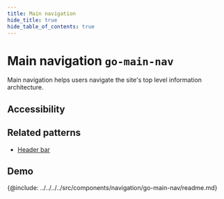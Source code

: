 ```yaml
---
title: Main navigation
hide_title: true
hide_table_of_contents: true
---
```



# Main navigation <span className="text-size-0">`go-main-nav`</span>

<!-- Description -->

<div className="text-size-1">Main navigation helps users navigate the site's top level information architecture.</div>

## Accessibility

## Related patterns

<!-- Patterns that uses this component -->

- [Header bar](../../patterns/header-bar)

<!-- Demos, tips, variations, use cases -->

## Demo

<Demo code={demoSource} />

<!-- API -->

{@include: ../../../../src/components/navigation/go-main-nav/readme.md}
